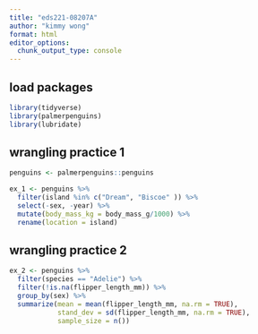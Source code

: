 ```yaml
---
title: "eds221-08207A"
author: "kimmy wong"
format: html
editor_options: 
  chunk_output_type: console
---
```

## load packages
```r
library(tidyverse)
library(palmerpenguins)
library(lubridate)
```

## wrangling practice 1
```r
penguins <- palmerpenguins::penguins

ex_1 <- penguins %>% 
  filter(island %in% c("Dream", "Biscoe" )) %>%
  select(-sex, -year) %>%
  mutate(body_mass_kg = body_mass_g/1000) %>%
  rename(location = island)
```

## wrangling practice 2
```r
ex_2 <- penguins %>% 
  filter(species == "Adelie") %>%
  filter(!is.na(flipper_length_mm)) %>%
  group_by(sex) %>%
  summarize(mean = mean(flipper_length_mm, na.rm = TRUE),
            stand_dev = sd(flipper_length_mm, na.rm = TRUE),
            sample_size = n())
```

